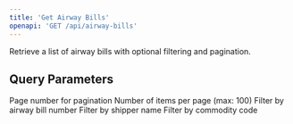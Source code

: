 ```yaml
---
title: 'Get Airway Bills'
openapi: 'GET /api/airway-bills'
---
```


Retrieve a list of airway bills with optional filtering and pagination.

## Query Parameters

<ParamField query="page" type="integer" default="1">
  Page number for pagination
</ParamField>

<ParamField query="limit" type="integer" default="10">
  Number of items per page (max: 100)
</ParamField>

<ParamField query="awbNumber" type="string">
  Filter by airway bill number
</ParamField>

<ParamField query="shipper" type="string">
  Filter by shipper name
</ParamField>

<ParamField query="commodityCode" type="string">
  Filter by commodity code
</ParamField>